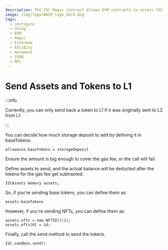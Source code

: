 ```yaml
---
description: The ISC Magic Contract allows EVM contracts to access ISC functionality.
image: /img/logo/WASP_logo_dark.png
tags:
  - configure
  - using
  - EVM
  - magic
  - Ethereum
  - Solidity
  - metamask
  - JSON
  - RPC
---
```


# Send Assets and Tokens to L1

:::info

Currently, you can only send back a token to L1 if it was originally sent to L2 from L1.

:::

<AboutAccounts/>

You can decide how much storage deposit to add by defining it in baseTokens:

```solidity
allowance.baseTokens = storageDeposit
```

Ensure the amount is big enough to cover the gas fee, or the call will fail.

Define assets to send, and the actual balance will be deducted after the tokens for the gas fee get subtracted:

```solidity
ISCAssets memory assets;
```

So, if you're sending base tokens, you can define them as:

```solidity
assets.baseTokens
```

However, if you're sending NFTs, you can define them as:

```solidity
assets.nfts = new NFTID[](1);
assets.nfts[0] = id;
```

Finally, call the send method to send the tokens.

```solidity
ISC.sandbox.send()
```
